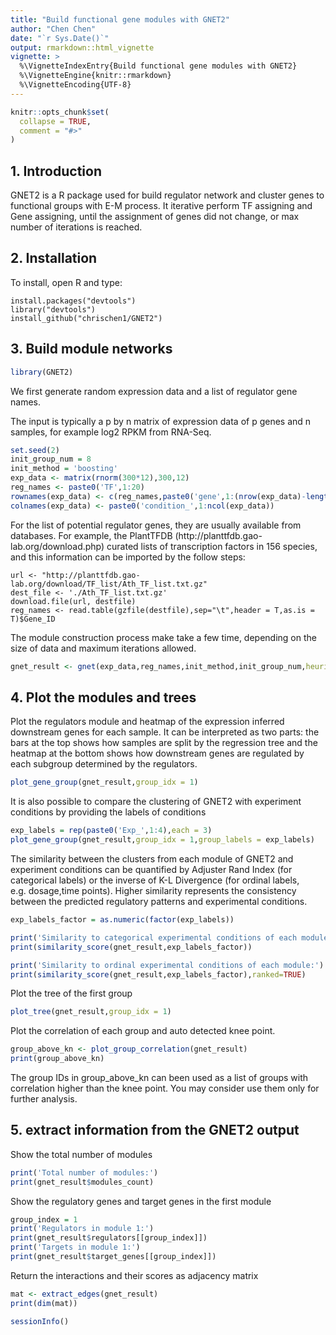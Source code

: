 ```yaml
---
title: "Build functional gene modules with GNET2"
author: "Chen Chen"
date: "`r Sys.Date()`"
output: rmarkdown::html_vignette
vignette: >
  %\VignetteIndexEntry{Build functional gene modules with GNET2}
  %\VignetteEngine{knitr::rmarkdown}
  %\VignetteEncoding{UTF-8}
---
```


```r
knitr::opts_chunk$set(
  collapse = TRUE,
  comment = "#>"
)
```

## 1. Introduction
GNET2 is a R package used for build regulator network and cluster genes to functional groups with E-M process.
It iterative perform TF assigning and Gene assigning, until the assignment of genes did not change, or max number of iterations is reached.

## 2. Installation
To install, open R and type:
```
install.packages("devtools")
library("devtools")
install_github("chrischen1/GNET2")
```

## 3. Build module networks
```r
library(GNET2)
```

We first generate random expression data and a list of regulator gene names. 

The input is typically a p by n matrix of expression data of p genes and n samples, for example log2 RPKM from RNA-Seq.

```r
set.seed(2)
init_group_num = 8
init_method = 'boosting'
exp_data <- matrix(rnorm(300*12),300,12)
reg_names <- paste0('TF',1:20)
rownames(exp_data) <- c(reg_names,paste0('gene',1:(nrow(exp_data)-length(reg_names))))
colnames(exp_data) <- paste0('condition_',1:ncol(exp_data))
```


For the list of potential regulator genes, they are usually available from databases. For example, the PlantTFDB (http://planttfdb.gao-lab.org/download.php) curated lists of transcription factors in 156 species, and this information can be imported by the follow steps:

```
url <- "http://planttfdb.gao-lab.org/download/TF_list/Ath_TF_list.txt.gz"
dest_file <- './Ath_TF_list.txt.gz'
download.file(url, destfile)
reg_names <- read.table(gzfile(destfile),sep="\t",header = T,as.is = T)$Gene_ID
```

The module construction process make take a few time, depending on the size of data and maximum iterations allowed. 

```r
gnet_result <- gnet(exp_data,reg_names,init_method,init_group_num,heuristic = TRUE)
```

## 4. Plot the modules and trees
Plot the regulators module and heatmap of the expression inferred downstream genes for each sample. It can be interpreted as two parts:
the bars at the top shows how samples are split by the regression tree and the heatmap at the bottom shows how downstream genes are regulated by each subgroup determined by the regulators.

```r
plot_gene_group(gnet_result,group_idx = 1)
```

It is also possible to compare the clustering of GNET2 with experiment conditions by providing the labels of conditions

```r
exp_labels = rep(paste0('Exp_',1:4),each = 3)
plot_gene_group(gnet_result,group_idx = 1,group_labels = exp_labels)
```

The similarity between the clusters from each module of GNET2 and experiment conditions can be quantified by Adjuster Rand Index (for categorical labels) or the inverse of K-L Divergence (for ordinal labels, e.g. dosage,time points). Higher similarity represents the consistency between the predicted regulatory patterns and experimental conditions.

```r
exp_labels_factor = as.numeric(factor(exp_labels))

print('Similarity to categorical experimental conditions of each module:')
print(similarity_score(gnet_result,exp_labels_factor))

print('Similarity to ordinal experimental conditions of each module:')
print(similarity_score(gnet_result,exp_labels_factor),ranked=TRUE)
```


Plot the tree of the first group

```r
plot_tree(gnet_result,group_idx = 1)
```


Plot the correlation of each group and auto detected knee point.

```r
group_above_kn <- plot_group_correlation(gnet_result)
print(group_above_kn)
```

The group IDs in group_above_kn can been used as a list of groups with correlation higher than the knee point. You may consider use them only for further analysis.

## 5. extract information from the GNET2 output
Show the total number of modules

```r
print('Total number of modules:')
print(gnet_result$modules_count)
```

Show the regulatory genes and target genes in the first module

```r
group_index = 1
print('Regulators in module 1:')
print(gnet_result$regulators[[group_index]])
print('Targets in module 1:')
print(gnet_result$target_genes[[group_index]])
```

Return the interactions and their scores as adjacency matrix

```r
mat <- extract_edges(gnet_result)
print(dim(mat))
```


```r
sessionInfo()
```
